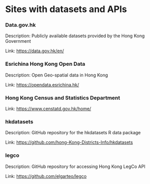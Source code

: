 # Sites with datasets and APIs

### Data.gov.hk

Description: Publicly available datasets provided by the Hong Kong Government

Link: <https://data.gov.hk/en/>


### Esrichina Hong Kong Open Data

Description: Open Geo-spatial data in Hong Kong

Link: <https://opendata.esrichina.hk/>

### Hong Kong Census and Statistics Department

Link: <https://www.censtatd.gov.hk/home/>

### hkdatasets

Description: GitHub repository for the hkdatasets R data package

Link: <https://github.com/hong-Kong-Districts-Info/hkdatasets>

###  legco

Description: GitHub repository for accessing Hong Kong LegCo API

Link: <https://github.com/elgarteo/legco>
